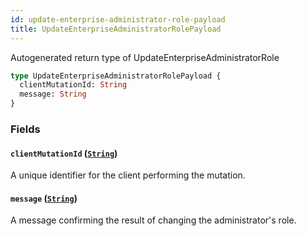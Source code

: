 ```yaml
---
id: update-enterprise-administrator-role-payload
title: UpdateEnterpriseAdministratorRolePayload
---
```


Autogenerated return type of UpdateEnterpriseAdministratorRole

```graphql
type UpdateEnterpriseAdministratorRolePayload {
  clientMutationId: String
  message: String
}
```

### Fields

#### `clientMutationId` ([`String`](/docs/api/scalars/string))

A unique identifier for the client performing the mutation.

#### `message` ([`String`](/docs/api/scalars/string))

A message confirming the result of changing the administrator's role.
